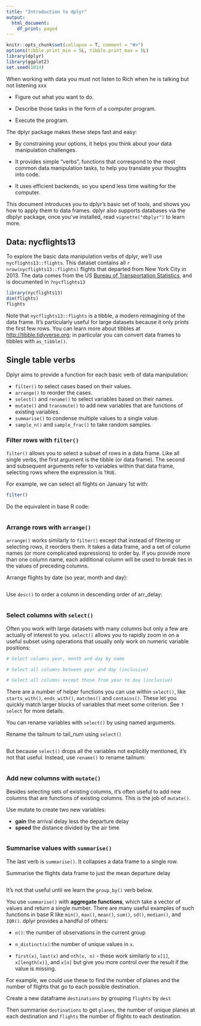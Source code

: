 ```yaml
---
title: "Introduction to dplyr"
output:
  html_document:
    df_print: paged
---
```


```r
knitr::opts_chunk$set(collapse = T, comment = "#>")
options(tibble.print_min = 5L, tibble.print_max = 5L)
library(dplyr)
library(ggplot2)
set.seed(1014)
```

When working with data you must not listen to Rich when he is talking but not listening xxx

* Figure out what you want to do.

* Describe those tasks in the form of a computer program.

* Execute the program.

The dplyr package makes these steps fast and easy:

* By constraining your options, it helps you think about your data manipulation 
  challenges.

* It provides simple "verbs", functions that correspond to the most common data 
  manipulation tasks, to help you translate your thoughts into code.

* It uses efficient backends, so you spend less time waiting for the computer.

This document introduces you to dplyr's basic set of tools, and shows you how to apply them to data frames. dplyr also supports databases via the dbplyr package, once you've installed, read `vignette("dbplyr")` to learn more.

## Data: nycflights13

To explore the basic data manipulation verbs of dplyr, we'll use `nycflights13::flights`. This dataset contains all `r nrow(nycflights13::flights)` flights that departed from New York City in 2013. The data comes from the US [Bureau of Transportation Statistics](http://www.transtats.bts.gov/DatabaseInfo.asp?DB_ID=120&Link=0), and is documented in `?nycflights13`

```r
library(nycflights13)
dim(flights)
flights
```

Note that `nycflights13::flights` is a tibble, a modern reimagining of the data frame. It's particularly useful for large datasets because it only prints the first few rows. You can learn more about tibbles at <http://tibble.tidyverse.org>; in particular you can convert data frames to tibbles with `as_tibble()`.

## Single table verbs

Dplyr aims to provide a function for each basic verb of data manipulation:

* `filter()` to select cases based on their values.
* `arrange()` to reorder the cases.
* `select()` and `rename()` to select variables based on their names.
* `mutate()` and `transmute()` to add new variables that are functions of existing variables.
* `summarise()` to condense multiple values to a single value.
* `sample_n()` and `sample_frac()` to take random samples.

### Filter rows with `filter()`

`filter()` allows you to select a subset of rows in a data frame. Like all single verbs, the first argument is the tibble (or data frame). The second and subsequent arguments refer to variables within that data frame, selecting rows where the expression is `TRUE`.

For example, we can select all flights on January 1st with:

```r
filter()
```

Do the equivalent in base R code:

```r

```

### Arrange rows with `arrange()`

`arrange()` works similarly to `filter()` except that instead of filtering or selecting rows, it reorders them. It takes a data frame, and a set of column names (or more complicated expressions) to order by. If you provide more than one column name, each additional column will be used to break ties in the values of preceding columns.

Arrange flights by date (so year, month and day):

```r

```

Use `desc()` to order a column in descending order of arr_delay:

```r

```

### Select columns with `select()`

Often you work with large datasets with many columns but only a few are actually of interest to you. `select()` allows you to rapidly zoom in on a useful subset using operations that usually only work on numeric variable positions:

```r
# Select columns year, month and day by name

# Select all columns between year and day (inclusive)

# Select all columns except those from year to day (inclusive)

```

There are a number of helper functions you can use within `select()`, like `starts_with()`, `ends_with()`, `matches()` and `contains()`. These let you quickly match larger blocks of variables that meet some criterion. See `?select` for more details.

You can rename variables with `select()` by using named arguments.

Rename the tailnum to tail_num using `select()`

```r

```

But because `select()` drops all the variables not explicitly mentioned, it's not that useful. Instead, use `rename()` to rename tailnum:

```r

```

### Add new columns with `mutate()`

Besides selecting sets of existing columns, it's often useful to add new columns that are functions of existing columns.  This is the job of `mutate()`.

Use mutate to create two new variables:

* **gain** the arrival delay less the departure delay
* **speed** the distance divided by the air time

```r

```


### Summarise values with `summarise()`

The last verb is `summarise()`. It collapses a data frame to a single row.

Summarise the flights data frame to just the mean departure delay

```r

```

It's not that useful until we learn the `group_by()` verb below.

You use `summarise()` with __aggregate functions__, which take a vector of values and return a single number. There are many useful examples of such functions in base R like `min()`, `max()`, `mean()`, `sum()`, `sd()`, `median()`, and `IQR()`. dplyr provides a handful of others:

* `n()`: the number of observations in the current group

* `n_distinct(x)`:the number of unique values in `x`.

* `first(x)`, `last(x)` and `nth(x, n)` - these work
  similarly to `x[1]`, `x[length(x)]`, and `x[n]` but give you more control
  over the result if the value is missing.

For example, we could use these to find the number of planes and the number of flights that go to each possible destination.

Create a new dataframe `destinations` by grouping `flights` by `dest`

Then summarise `destinations` to get `planes`, the number of unique planes at each destination and `flights` the number of flights to each destination.

```r

```
